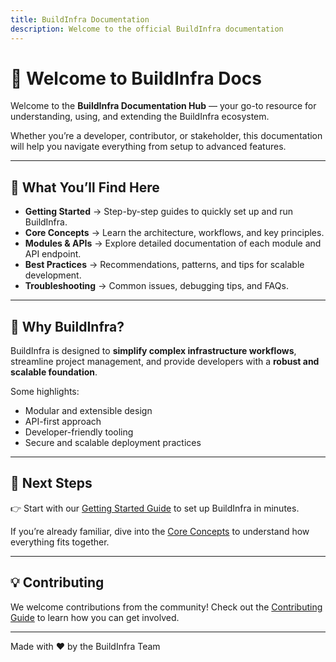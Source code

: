 ```yaml
---
title: BuildInfra Documentation
description: Welcome to the official BuildInfra documentation
---
```


# 🚀 Welcome to BuildInfra Docs

Welcome to the **BuildInfra Documentation Hub** — your go-to resource for understanding, using, and extending the BuildInfra ecosystem.  

Whether you’re a developer, contributor, or stakeholder, this documentation will help you navigate everything from setup to advanced features.

---

## 📖 What You’ll Find Here
- **Getting Started** → Step-by-step guides to quickly set up and run BuildInfra.  
- **Core Concepts** → Learn the architecture, workflows, and key principles.  
- **Modules & APIs** → Explore detailed documentation of each module and API endpoint.  
- **Best Practices** → Recommendations, patterns, and tips for scalable development.  
- **Troubleshooting** → Common issues, debugging tips, and FAQs.

---

## 🌟 Why BuildInfra?
BuildInfra is designed to **simplify complex infrastructure workflows**, streamline project management, and provide developers with a **robust and scalable foundation**.  

Some highlights:
- Modular and extensible design  
- API-first approach  
- Developer-friendly tooling  
- Secure and scalable deployment practices  

---

## 📌 Next Steps
👉 Start with our [Getting Started Guide](getting-started) to set up BuildInfra in minutes.  

If you’re already familiar, dive into the [Core Concepts](core-concepts) to understand how everything fits together.  

---

## 💡 Contributing
We welcome contributions from the community! Check out the [Contributing Guide](contributing) to learn how you can get involved.

---

Made with ❤️ by the BuildInfra Team
